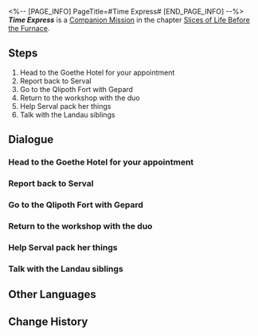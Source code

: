 <%-- [PAGE_INFO]
PageTitle=#Time Express#
[END_PAGE_INFO] --%>
{{Stub|Dialogue.}}
{{Mission Infobox
|id            = 2011402
|title         = 
|image         = <!--Mission Time Express.png-->
|type          = Companion
|event_name    = 
|chapter       = Slices of Life Before the Furnace (Companion Mission Chapter)
|requirements  = [[Trailblaze Mission]] ''[[Silent Galaxy]]'' completed
|summary       = Serval decided to let go of all associations with the city and boarded the Express to explore the depths of the cosmos. However, will she achieve what she desires?
|characters    = Gepard; Serval; Trailblazer
|startLocation = [[Jarilo-VI]] - [[Administrative District]]
|world         = Jarilo-VI
|area          = Administrative District
|prev          = 
|next          = 
|exp           = 350
|credits       = 25000
|stellarJade   = 60
|other         = {{Card List|1=Traveler's Guide*2; Recipe: Disposable Kinetic Arm*1 { text = Recipe: Disposable Kinetic Arm }; Shield (Item)*200}}
}}
'''''Time Express''''' is a [[Companion Mission]] in the chapter [[Slices of Life Before the Furnace (Companion Mission Chapter)|Slices of Life Before the Furnace]].

==Steps==
# Head to the Goethe Hotel for your appointment
# Report back to Serval
# Go to the Qlipoth Fort with Gepard
# Return to the workshop with the duo
# Help Serval pack her things
# Talk with the Landau siblings

<!--
==Gameplay Notes==

--><!--
==Trial Character==

-->
==Dialogue==
{{Stub Dialogue}}
{{Dialogue Start}}
:{{tx}}
{{Dialogue End}}

===Head to the Goethe Hotel for your appointment===
{{Mission Description|type=companion|location=Administrative District|update|Serval invited you to have afternoon tea together at the Goethe Hotel with a clumsy excuse. After all, there is no such thing as a free lunch &mdash; You immediately realize that there is more to it.<br />No matter what, head to the Goethe Hotel and chat with Serval &mdash; Who can resist a free cup of coffee? At the very least, Serval is one of the few people in Belobog that you call your friends, no?}}
{{Dialogue Start}}
:{{tx}}
{{Dialogue End}}

===Report back to Serval===
{{Mission Description|type=companion|location=Administrative District|update|As Serval requested, you asked the opinion of the Express crew and received affirmative answers. Give this good news to Serval!}}
{{Dialogue Start}}
:{{tx}}
{{Dialogue End}}

===Go to the Qlipoth Fort with Gepard===
{{Mission Description|type=companion|location=Administrative District|update|Once at the workshop, you realized Serval probably won't have her wish granted &mdash; The new Supreme Guardian Bronya at Qlipoth Fort is asking Serval to return to the army and contribute to the development of the Guards.<br />Serval could not outspeak Gepard and you in this argument and went unhappily to negotiate with the Supreme Guardian, and her concerned brother is evidently worried about her.<br />Why don't you head to Qlipoth Fort with Gepard and see how the negotiation is going.}}
{{Dialogue Start}}
:{{tx}}
{{Dialogue End}}

===Return to the workshop with the duo===
{{Mission Description|type=companion|location=Administrative District|update|You finally understood Bronya's true intentions after communicating with her &mdash; She passed a certain heirloom from Cocolia to Serval.<br />This rather flamboyant electric guitar seems to be connected to Serval and Cocolia's past. You'll need to return to the workshop and listen to Serval talking about it to know the details.}}
{{Dialogue Start}}
:{{tx}}
{{Dialogue End}}

===Help Serval pack her things===
{{Mission Description|type=companion|location=Administrative District|update|The workshop always felt as comforting as a home. As you prepare to pack up and leave here forever, this homely feeling is intensified.<br />But this is only your personal guess... What does Serval think? She is probably the only one who knows that.<br />But this has nothing to do with you. Just help her pack for now.}}
{{Dialogue Start}}
:{{tx}}
{{Dialogue End}}

===Talk with the Landau siblings===
{{Mission Description|type=companion|location=Administrative District|update|Serval had finished packing. Listen to what she and her brother have planned for the future.}}
{{Dialogue Start}}
:{{tx}}
{{Dialogue End}}

==Other Languages==
{{Other Languages
|en   = Time Express
|zhs  = 时光列车
|zht  = 時光列車
|ja   = 時間列車
|ko   = 시간 열차
|es   = El tren del tiempo
|fr   = L'Express temporel
|ru   = Экспресс времени
|th   = รถไฟแห่งกาลเวลา
|vi   = Đội Tàu Thời Gian
|de   = Zeit-Express
|id   = Kereta Waktu
|pt   = Expresso do Tempo
}}

==Change History==
{{Change History|1.0}}
